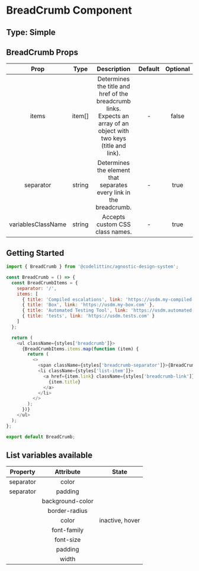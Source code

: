 # BreadCrumb Component

## Type: Simple

## BreadCrumb Props

|        Prop        |  Type  |                                                     Description                                                      | Default | Optional |
| :----------------: | :----: | :------------------------------------------------------------------------------------------------------------------: | :-----: | :------: |
|       items        | item[] | Determines the title and href of the breadcrumb links. Expects an array of an object with two keys (title and link). |    -    |  false   |
|     separator      | string |                         Determines the element that separates every link in the breadcrumb.                          |    -    |   true   |
| variablesClassName | string |                                           Accepts custom CSS class names.                                            |    -    |   true   |

## Getting Started

```javascript
import { BreadCrumb } from '@codelittinc/agnostic-design-system';

const BreadCrumb = () => {
  const BreadCrumbItems = {
    separator: '/',
    items: [
      { title: 'Compiled escalations', link: 'https://usdm.my-compiled-escalation.com' },
      { title: 'Box', link: 'https://usdm.my-box.com' },
      { title: 'Automated Testing Tool', link: 'https://usdm.automated-testing-tool.com' },
      { title: 'tests', link: 'https://usdm.tests.com' }
    ]
  };

  return (
    <ul className={styles['breadcrumb']}>
      {BreadCrumbItems.items.map(function (item) {
        return (
          <>
            <span className={styles['breadcrumb-separator']}>{BreadCrumbItems.separator}</span>
            <li className={styles['list-item']}>
              <a href={item.link} className={styles['breadcrumb-link']}>
                {item.title}
              </a>
            </li>
          </>
        );
      })}
    </ul>
  );
};

export default BreadCrumb;
```

## List variables available

| Property  |    Attribute     |      State      |
| :-------: | :--------------: | :-------------: |
| separator |      color       |                 |
| separator |     padding      |                 |
|           | background-color |                 |
|           |  border-radius   |                 |
|           |      color       | inactive, hover |
|           |   font-family    |                 |
|           |    font-size     |                 |
|           |     padding      |                 |
|           |      width       |                 |
